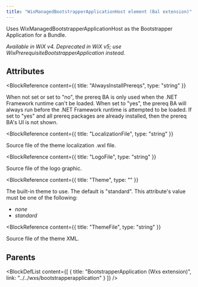```yaml
---
title: "WixManagedBootstrapperApplicationHost element (Bal extension)"
---
```



Uses WixManagedBootstrapperApplicationHost as the Bootstrapper Application for a Bundle.

 _Available in WiX v4. Deprecated in WiX v5; use WixPrerequisiteBootstrapperApplication instead._


## Attributes

<BlockWrapper>

  <BlockReference
    content={{
      title: "AlwaysInstallPrereqs",
      type: "string"
    }}
  >
  When not set or set to "no", the prereq BA is only used when the .NET Framework runtime can't be loaded.
   When set to "yes", the prereq BA will always run before the .NET Framework runtime is attempted to be loaded.
   If set to "yes" and all prereq packages are already installed, then the prereq BA's UI is not shown.
  </BlockReference>

  <BlockReference
    content={{
      title: "LocalizationFile",
      type: "string"
    }}
  >
  Source file of the theme localization .wxl file.
  </BlockReference>

  <BlockReference
    content={{
      title: "LogoFile",
      type: "string"
    }}
  >
  Source file of the logo graphic.
  </BlockReference>

  <BlockReference
    content={{
      title: "Theme",
      type: ""
    }}
  >
  The built-in theme to use. The default is "standard". This attribute's value must be one of the following:
  - *none*
  - *standard*
  </BlockReference>

  <BlockReference
    content={{
      title: "ThemeFile",
      type: "string"
    }}
  >
  Source file of the theme XML.
  </BlockReference>

</BlockWrapper>


## Parents

<BlockDefList content={[
    {
      title: "BootstrapperApplication (Wxs extension)",
      link: "../../wxs/bootstrapperapplication"
    }
  ]}
/>